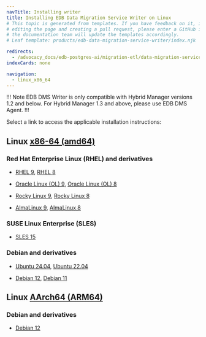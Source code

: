 ```yaml
---
navTitle: Installing writer
title: Installing EDB Data Migration Service Writer on Linux
# This topic is generated from templates. If you have feedback on it, instead of
# editing the page and creating a pull request, please enter a GitHub issue and
# the documentation team will update the templates accordingly.
# Leaf template: products/edb-data-migration-service-writer/index.njk

redirects:
  - /advocacy_docs/edb-postgres-ai/migration-etl/data-migration-service/getting_started/installing2/index
indexCards: none

navigation:
  - linux_x86_64
---
```


!!! Note
EDB DMS Writer is only compatible with Hybrid Manager versions 1.2 and below. For Hybrid Manager 1.3 and above, please use EDB DMS Agent.
!!!

Select a link to access the applicable installation instructions:

## Linux [x86-64 (amd64)](linux_x86_64)

### Red Hat Enterprise Linux (RHEL) and derivatives

- [RHEL 9](linux_x86_64/edb-dms-writer_rhel_9), [RHEL 8](linux_x86_64/edb-dms-writer_rhel_8)

- [Oracle Linux (OL) 9](linux_x86_64/edb-dms-writer_rhel_9), [Oracle Linux (OL) 8](linux_x86_64/edb-dms-writer_rhel_8)

- [Rocky Linux 9](linux_x86_64/edb-dms-writer_other_linux_9), [Rocky Linux 8](linux_x86_64/edb-dms-writer_other_linux_8)

- [AlmaLinux 9](linux_x86_64/edb-dms-writer_other_linux_9), [AlmaLinux 8](linux_x86_64/edb-dms-writer_other_linux_8)

### SUSE Linux Enterprise (SLES)

- [SLES 15](linux_x86_64/edb-dms-writer_sles_15)

### Debian and derivatives

- [Ubuntu 24.04](linux_x86_64/edb-dms-writer_ubuntu_24), [Ubuntu 22.04](linux_x86_64/edb-dms-writer_ubuntu_22)

- [Debian 12](linux_x86_64/edb-dms-writer_debian_12), [Debian 11](linux_x86_64/edb-dms-writer_debian_11)

## Linux [AArch64 (ARM64)](linux_arm64)

### Debian and derivatives

- [Debian 12](linux_arm64/edb-dms-writer_debian_12)
